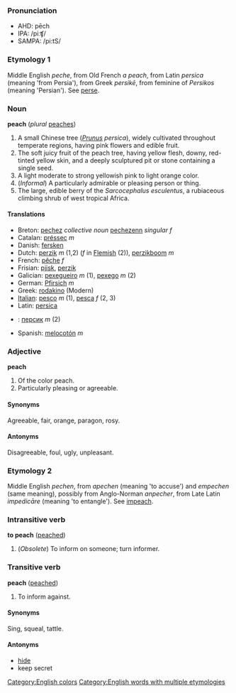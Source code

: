 ===Pronunciation===
*AHD: pēch
*IPA: /piːʧ/
*SAMPA: /pi:tS/



===Etymology 1===

Middle English ''peche'', from Old French ''a peach'', from Latin ''persica'' (meaning 'from Persia'), from Greek ''persikē'', from feminine of ''Persikos'' (meaning 'Persian'). See [[perse]].

===Noun===
'''peach''' (''plural'' [[peaches]])

#A small Chinese tree (''[[Prunus]] persica''), widely cultivated throughout temperate regions, having pink flowers and edible fruit.
#The soft juicy fruit of the peach tree, having yellow flesh, downy, red-tinted yellow skin, and a deeply sculptured pit or stone containing a single seed.
#A light moderate to strong yellowish pink to light orange color.
#(''Informal'') A particularly admirable or pleasing person or thing.
#The large, edible berry of the ''Sarcocephalus esculentus'', a rubiaceous climbing shrub of west tropical Africa.

====Translations====
*Breton: [[pechez]] ''collective noun'' [[pechezenn]] ''singular f''
*Catalan: [[préssec]] ''m''
*Danish: [[fersken]]
*Dutch: [[perzik]] ''m'' (1,2) (''f'' in [[Flemish]] (2)), [[perzikboom]] ''m''
*French: [[pêche]] ''f''
*Frisian: [[pjisk]], [[perzik]]
*Galician: [[pexegueiro]] ''m'' (1), [[pexego]] ''m'' (2)
*German: [[Pfirsich]] ''m''
*Greek: [[rodakino]] (Modern)
*[[Italian]]: [[pesco]] ''m'' (1), [[pesca]] ''f'' (2, 3)
*Latin: [[persica]]
*{{ru}}: [[персик]] ''m'' (2)
*Spanish: [[melocotón]] ''m''

===Adjective===
'''peach'''

#Of the color peach.
#Particularly pleasing or agreeable.

====Synonyms====
Agreeable, fair, orange, paragon, rosy.

====Antonyms====
Disagreeable, foul, ugly, unpleasant.



===Etymology 2===

Middle English ''pechen'', from ''apechen'' (meaning 'to accuse') and ''empechen'' (same meaning), possibly from Anglo-Norman ''anpecher'', from Late Latin ''impedicāre'' (meaning 'to entangle'). See [[impeach]].

===Intransitive verb===
'''to peach''' ([[peached]])

#(''Obsolete'') To inform on someone; turn informer.

===Transitive verb===
'''peach''' ([[peached]])

#<!-- is this obsolete, too??? -->To inform against.

====Synonyms====
Sing, squeal, tattle.

====Antonyms====
*[[hide]]
*keep secret

[[Category:English colors]]
[[Category:English words with multiple etymologies]]